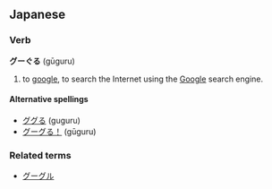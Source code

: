 ==Japanese==
===Verb===
'''グーぐる''' (gūguru)

# to [[google]], to search the Internet using the [[Google]] search engine.

====Alternative spellings====
*[[ググる]] (guguru)
*[[グーグる！]] (gūguru)

===Related terms===
*[[グーグル]]